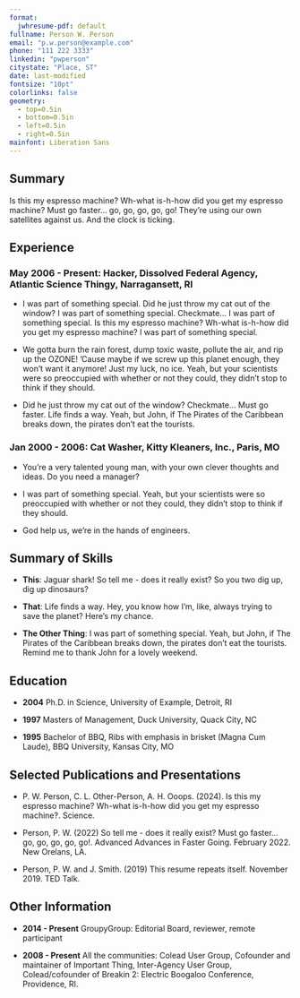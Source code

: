 ```yaml
---
format:
  jwhresume-pdf: default
fullname: Person W. Person
email: "p.w.person@example.com"
phone: "111 222 3333"
linkedin: "pwperson"
citystate: "Place, ST"
date: last-modified
fontsize: "10pt"
colorlinks: false
geometry:
  - top=0.5in
  - bottom=0.5in
  - left=0.5in
  - right=0.5in
mainfont: Liberation Sans
---
```


<!--Thanks to https://jeffsum.com/ for the Jeff Goldblum version of lorem ipsum-->

## Summary

Is this my espresso machine? Wh-what is-h-how did you get my espresso machine? Must go faster... go, go, go, go, go! They're using our own satellites against us. And the clock is ticking.

## Experience

### May 2006 - Present: Hacker, Dissolved Federal Agency, Atlantic Science Thingy, Narragansett, RI

- I was part of something special. Did he just throw my cat out of the window? I was part of something special. Checkmate... I was part of something special. Is this my espresso machine? Wh-what is-h-how did you get my espresso machine? I was part of something special.

- We gotta burn the rain forest, dump toxic waste, pollute the air, and rip up the OZONE! 'Cause maybe if we screw up this planet enough, they won't want it anymore! Just my luck, no ice. Yeah, but your scientists were so preoccupied with whether or not they could, they didn't stop to think if they should.  

- Did he just throw my cat out of the window? Checkmate... Must go faster. Life finds a way. Yeah, but John, if The Pirates of the Caribbean breaks down, the pirates don’t eat the tourists. 


### Jan 2000 - 2006: Cat Washer, Kitty Kleaners, Inc., Paris, MO

- You're a very talented young man, with your own clever thoughts and ideas. Do you need a manager?

- I was part of something special. Yeah, but your scientists were so preoccupied with whether or not they could, they didn't stop to think if they should. 

- God help us, we're in the hands of engineers.

\renewcommand{\labelitemi}{}

## Summary of Skills

- **This**: Jaguar shark! So tell me - does it really exist? So you two dig up, dig up dinosaurs? 

- **That**: Life finds a way. Hey, you know how I'm, like, always trying to save the planet? Here's my chance.

- **The Other Thing**: I was part of something special. Yeah, but John, if The Pirates of the Caribbean breaks down, the pirates don’t eat the tourists. Remind me to thank John for a lovely weekend.



## Education

- **2004** Ph.D. in Science, University of Example, Detroit, RI

- **1997** Masters of Management, Duck University, Quack City, NC

- **1995** Bachelor of BBQ, Ribs with emphasis in brisket (Magna Cum Laude), BBQ University, Kansas City, MO

## Selected Publications and Presentations

- P. W. Person, C. L. Other-Person, A. H. Ooops. (2024). Is this my espresso machine? Wh-what is-h-how did you get my espresso machine?. Science.

- Person, P. W. (2022) So tell me - does it really exist? Must go faster... go, go, go, go, go!. Advanced Advances in Faster Going. February 2022. New Orelans, LA.

- Person, P. W. and J. Smith. (2019) This resume repeats itself. November 2019. TED Talk.


## Other Information

- **2014 - Present** GroupyGroup: Editorial Board, reviewer, remote participant

- **2008 - Present** All the communities: Colead User Group, Cofounder and maintainer of Important Thing, Inter-Agency User Group, Colead/cofounder of Breakin 2: Electric Boogaloo Conference, Providence, RI.